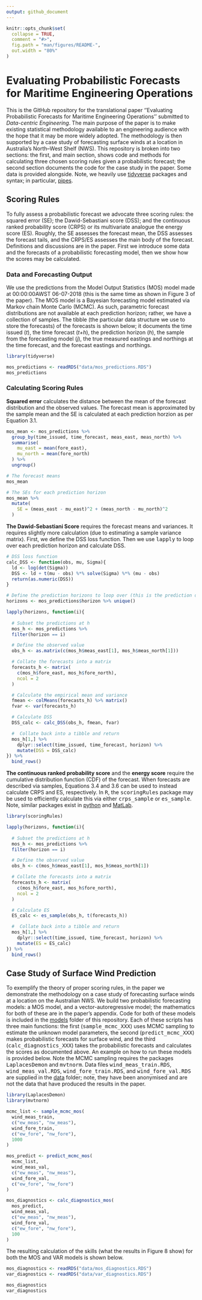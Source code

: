 ```yaml
---
output: github_document
---
```


<!-- README.md is generated from README.Rmd. Please edit that file -->

```r
knitr::opts_chunk$set(
  collapse = TRUE,
  comment = "#>",
  fig.path = "man/figures/README-",
  out.width = "80%"
)
```

# Evaluating Probabilistic Forecasts for Maritime Engineering Operations

<!-- badges: start -->
<!-- badges: end -->

This is the GitHub repository for the translational paper ''Evaluating Probabilistic Forecasts for Maritime Engineering Operations'' submitted to *Data-centric Engineering*. The main purpose of the paper is to make existing statistical methodology available to an engineering audience with the hope that it may be more widely adopted. The methodology is then supported by a case study of forecasting surface winds at a location in Australia's North--West Shelf (NWS). This repository is broken into two sections: the first, and main section, shows code and methods for calculating three chosen scoring rules given a probabilistic forecast; the second section documents the code for the case study in the paper. Some data is provided alongside. Note, we heavily use [tidyverse](https://www.tidyverse.org) packages and syntax; in particular, [pipes](https://style.tidyverse.org/pipes.html).

## Scoring Rules

To fully assess a probabilistic forecast we advocate three scoring rules: the squared error (SE); the Dawid-Sebastiani score (DSS); and the continuous ranked probability score (CRPS) or its multivariate analogue the energy score (ES). Roughly, the SE assesses the forecast mean, the DSS assesses the forecast tails, and the CRPS/ES assesses the main body of the forecast. Definitions and discussions are in the paper. First we introduce some data and the forecasts of a probabilistic forecasting model, then we show how the scores may be calculated.

### Data and Forecasting Output

We use the predictions from the Model Output Statistics (MOS) model made at 00:00:00AWST 06-07-2018 (this is the same time as shown in Figure 3 of the paper). The MOS model is a Bayesian forecasting model estimated via Markov chain Monte Carlo (MCMC). As such, parametric forecast distributions are not available at each prediction horizon; rather, we have a collection of samples. The tibble (the particular data structure we use to store the forecasts) of the forecasts is shown below; it documents the time issued (*t*), the time forecast (*t+h*), the prediction horizon (*h*), the sample from the forecasting model (*j*), the true measured eastings and northings at the time forecast, and the forecast eastings and northings.

```r
library(tidyverse)

mos_predictions <- readRDS("data/mos_predictions.RDS")
mos_predictions

```

### Calculating Scoring Rules

**Squared error** calculates the distance between the mean of the forecast distribution and the observed values. The forecast mean is approximated by the sample mean and the SE is calculated at each prediction horzion as per Equation 3.1.

```r
mos_mean <- mos_predictions %>%
  group_by(time_issued, time_forecast, meas_east, meas_north) %>%
  summarise(
    mu_east = mean(fore_east),
    mu_north = mean(fore_north)
  ) %>%
  ungroup()

# The forecast means
mos_mean

# The SEs for each prediction horizon
mos_mean %>%
  mutate(
    SE = (meas_east - mu_east)^2 + (meas_north - mu_north)^2
  )
```

**The Dawid-Sebastiani Score** requires the forecast means and variances. It requires slightly more calculation (due to estimating a sample variance matrix). First, we define the DSS loss function. Then we use <tt>lapply</tt> to loop over each prediction horizon and calculate DSS.

```r

# DSS loss function
calc_DSS <- function(obs, mu, Sigma){
  ld <- log(det(Sigma))
  DSS <- ld + t(mu - obs) %*% solve(Sigma) %*% (mu - obs)
  return(as.numeric(DSS))
}

# Define the prediction horizons to loop over (this is the prediction domain)
horizons <- mos_predictions$horizon %>% unique()

lapply(horizons, function(i){
  
  # Subset the predictions at h
  mos_h <- mos_predictions %>%
  filter(horizon == i)

  # Define the observed value
  obs_h <- as.matrix(c(mos_h$meas_east[1], mos_h$meas_north[1]))

  # Collate the forecasts into a matrix
  forecasts_h <- matrix(
    c(mos_h$fore_east, mos_h$fore_north), 
    ncol = 2
  )

  # Calculate the empirical mean and variance
  fmean <- colMeans(forecasts_h) %>% matrix()
  fvar <- var(forecasts_h)

  # Calculate DSS
  DSS_calc <- calc_DSS(obs_h, fmean, fvar)

  #  Collate back into a tibble and return
  mos_h[1,] %>%
    dplyr::select(time_issued, time_forecast, horizon) %>%
    mutate(DSS = DSS_calc)
}) %>%
  bind_rows()

```

**The continuous ranked probability score** and the **energy score** require the cumulative distribution function (CDF) of the forecast. When forecasts are described via samples, Equations 3.4 and 3.6 can be used to instead calculate CRPS and ES, respectively. In <tt>R</tt>, the <tt>scoringRules</tt> package may be used to efficiently calculate this via either <tt>crps_sample</tt> or <tt>es_sample</tt>. Note, similar packages exist in [python](https://pypi.org/project/properscoring/) and [MatLab](https://www.mathworks.com/matlabcentral/fileexchange/77203-acps-package).

```r
library(scoringRules)

lapply(horizons, function(i){
  
  # Subset the predictions at h
  mos_h <- mos_predictions %>%
  filter(horizon == i)

  # Define the observed value
  obs_h <- c(mos_h$meas_east[1], mos_h$meas_north[1])

  # Collate the forecasts into a matrix
  forecasts_h <- matrix(
    c(mos_h$fore_east, mos_h$fore_north), 
    ncol = 2
  )

  # Calculate ES
  ES_calc <- es_sample(obs_h, t(forecasts_h))

  #  Collate back into a tibble and return
  mos_h[1,] %>%
    dplyr::select(time_issued, time_forecast, horizon) %>%
    mutate(ES = ES_calc)
}) %>%
  bind_rows()

```

## Case Study of Surface Wind Prediction

To exemplify the theory of proper scoring rules, in the paper we demonstrate the methodology on a case study of forecasting surface winds at a location on the Australian NWS. We build two probabilistic forecasting models: a MOS model, and a vector-autoregressive model; the mathematics for both of these are in the paper's appendix. Code for both of these models is included in the [models](https://github.com/TIDE-ITRH/scoringrules/tree/main/models) folder of this repository. Each of these scripts has three main functions: the first (<tt>sample_mcmc_XXX</tt>) uses MCMC sampling to estimate the unknown model parameters, the second (<tt>predict_mcmc_XXX</tt>) makes probabilistic forecasts for surface wind, and the third (<tt>calc_diagnostics_XXX</tt>) takes the probabilistic forecasts and calculates the scores as documented above. An example on how to run these models is provided below. Note the MCMC sampling requires the packages <tt>LaplacesDemon</tt> and <tt>mvtnorm</tt>. Data files <tt>wind_meas_train.RDS</tt>, <tt>wind_meas_val.RDS</tt>, <tt>wind_fore_train.RDS</tt>, and <tt>wind_fore_val.RDS</tt> are supplied in the [data](https://github.com/TIDE-ITRH/scoringrules/tree/main/data) folder; note, they have been anonymised and are not the data that have produced the results in the paper.

```r
library(LaplacesDemon)
library(mvtnorm)

mcmc_list <- sample_mcmc_mos(
  wind_meas_train, 
  c("ew_meas", "nw_meas"), 
  wind_fore_train, 
  c("ew_fore", "nw_fore"),
  1000
)

mos_predict <- predict_mcmc_mos(
  mcmc_list, 
  wind_meas_val, 
  c("ew_meas", "nw_meas"), 
  wind_fore_val, 
  c("ew_fore", "nw_fore")
)

mos_diagnostics <- calc_diagnostics_mos(
  mos_predict, 
  wind_meas_val, 
  c("ew_meas", "nw_meas"), 
  wind_fore_val, 
  c("ew_fore", "nw_fore"),
  100
)
```
The resulting calculation of the skills (what the results in Figure 8 show) for both the MOS and VAR models is shown below.

```r
mos_diagnostics <- readRDS("data/mos_diagnostics.RDS")
var_diagnostics <- readRDS("data/var_diagnostics.RDS")

mos_diagnostics
var_diagnostics
```



